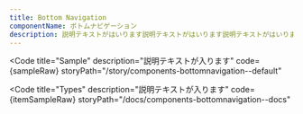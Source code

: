 ```yaml
---
title: Bottom Navigation
componentName: ボトムナビゲーション
description: 説明テキストがはいります説明テキストがはいります説明テキストがはいります説明テキストがはいります説明テキストがはいります説明テキストがはいります説明テキストがはいります説明テキストがはいります
---
```



<Code
  title="Sample"
  description="説明テキストが入ります"
  code={sampleRaw}
  storyPath="/story/components-bottomnavigation--default"
>
  <Sample client:load />
</Code>

<Code
  title="Types"
  description="説明テキストが入ります"
  code={itemSampleRaw}
  storyPath="/docs/components-bottomnavigation--docs"
>
  <ItemSample client:load />
</Code>
